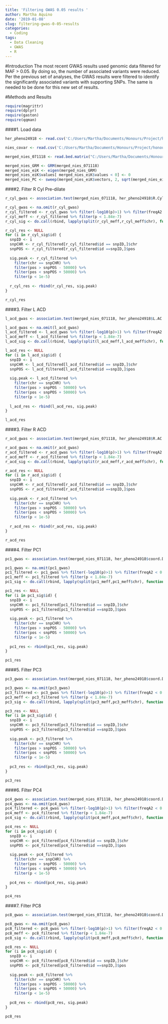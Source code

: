 ```yaml
---
title: 'Filtering GWAS 0.05 results '
author: Martha Aquino
date: '2019-01-08'
slug: filtering-gwas-0-05-results
categories:
  - Coding
tags:
  - Data Cleaning
  - GWAS
  - R
---
```


#Introduction
The most recent GWAS results used genomic data filtered for MAF > 0.05. By doing so, the number of associated variants were reduced. Per the previous set of analyses, the GWAS results were filtered to identify the significantly associated variants with supporting SNPs. The same is needed to be done for this new set of results. 

#Methods and Results 

```r
require(magrittr)
require(dplyr)
require(gaston)
require(qqman)
```

####1. Load data 

```r
her_pheno24918 <- read.csv('C:/Users/Martha/Documents/Honours/Project/honours.project/Data/nies_heritable_pheno240918.csv') #phenotypic data

nies_covar <- read.csv('C:/Users/Martha/Documents/Honours/Project/honours.project/Data/nies_covar.csv') #covariates

merged_nies_071118 <- read.bed.matrix("C:/Users/Martha/Documents/Honours/Project/honours.project/Data/merged_nies/merged_nies_geno071118.bed") #genomic data
```

```r
merged_nies_GRM <- GRM(merged_nies_071118)
merged_nies_eiK <- eigen(merged_nies_GRM)
merged_nies_eiK$values[ merged_nies_eiK$values < 0] <- 0
merged_nies_PC <- sweep(merged_nies_eiK$vectors, 2, sqrt(merged_nies_eiK$values), "*") #PCs = 2
```

####2. Filter R Cyl Pre-dilate
```r
r_cyl_gwas <- association.test(merged_nies_071118, her_pheno24918$R.Cyl..pre.dilate., X = nies_covar, method="lmm", test = "lrt", response = "quantitative", K = merged_nies_GRM, eigenK = merged_nies_eiK, p = 2)

r_cyl_gwas <- na.omit(r_cyl_gwas)
r_cyl_filtered <- r_cyl_gwas %>% filter(-log10(p)>1) %>% filter(freqA2 < 0.99)
r_cyl_meff <- r_cyl_filtered %>% filter(p < 1.84e-7)
r_cyl_sig <- do.call(rbind, lapply(split(r_cyl_meff,r_cyl_meff$chr), function(x) {return(x[which.min(x$p),])}))

r_cyl_res <- NULL
for (i in r_cyl_sig$id) {
  snpID <- i
  snpCHR <- r_cyl_filtered[r_cyl_filtered$id == snpID,]$chr
  snpPOS <- r_cyl_filtered[r_cyl_filtered$id ==snpID,]$pos
  
  sig.peak <- r_cyl_filtered %>%
    filter(chr == snpCHR) %>%
    filter(pos > snpPOS - 50000) %>%
    filter(pos < snpPOS + 50000) %>%
    filter(p < 1e-5)
  
  r_cyl_res <- rbind(r_cyl_res, sig.peak)
}

r_cyl_res
```

####3. Filter L ACD 
```r
l_acd_gwas <- association.test(merged_nies_071118, her_pheno24918$L.AC.Depth, X = nies_covar, method="lmm", test = "lrt", response = "quantitative", K = merged_nies_GRM, eigenK = merged_nies_eiK, p = 2)

l_acd_gwas <- na.omit(l_acd_gwas)
l_acd_filtered <- l_acd_gwas %>% filter(-log10(p)>1) %>% filter(freqA2 < 0.99)
l_acd_meff <- l_acd_filtered %>% filter(p < 1.84e-7)
l_acd_sig <- do.call(rbind, lapply(split(l_acd_meff,l_acd_meff$chr), function(x) {return(x[which.min(x$p),])}))

l_acd_res <- NULL
for (i in l_acd_sig$id) {
  snpID <- i
  snpCHR <- l_acd_filtered[l_acd_filtered$id == snpID,]$chr
  snpPOS <- l_acd_filtered[l_acd_filtered$id ==snpID,]$pos
  
  sig.peak <- l_acd_filtered %>%
    filter(chr == snpCHR) %>%
    filter(pos > snpPOS - 50000) %>%
    filter(pos < snpPOS + 50000) %>%
    filter(p < 1e-5)
  
  l_acd_res <- rbind(l_acd_res, sig.peak)
}

l_acd_res
```

####3. Filter R ACD
```r
r_acd_gwas <- association.test(merged_nies_071118, her_pheno24918$R.AC.Depth, X = nies_covar, method="lmm", test = "lrt", response = "quantitative", K = merged_nies_GRM, eigenK = merged_nies_eiK, p = 2)

r_acd_gwas <- na.omit(r_acd_gwas)
r_acd_filtered <- r_acd_gwas %>% filter(-log10(p)>1) %>% filter(freqA2 < 0.99)
r_acd_meff <- r_acd_filtered %>% filter(p < 1.84e-7)
r_acd_sig <- do.call(rbind, lapply(split(r_acd_meff,r_acd_meff$chr), function(x) {return(x[which.min(x$p),])}))

r_acd_res <- NULL
for (i in r_acd_sig$id) {
  snpID <- i
  snpCHR <- r_acd_filtered[r_acd_filtered$id == snpID,]$chr
  snpPOS <- r_acd_filtered[r_acd_filtered$id ==snpID,]$pos
  
  sig.peak <- r_acd_filtered %>%
    filter(chr == snpCHR) %>%
    filter(pos > snpPOS - 50000) %>%
    filter(pos < snpPOS + 50000) %>%
    filter(p < 1e-5)
  
  r_acd_res <- rbind(r_acd_res, sig.peak)
}

r_acd_res
```


####4. Filter PC1
```r
pc1_gwas <- association.test(merged_nies_071118, her_pheno24918$coord.Dim.1, X = nies_covar, method="lmm", test = "lrt", response = "quantitative", K = merged_nies_GRM, eigenK = merged_nies_eiK, p = 2)

pc1_gwas <- na.omit(pc1_gwas)
pc1_filtered <- pc1_gwas %>% filter(-log10(p)>1) %>% filter(freqA2 < 0.99)
pc1_meff <- pc1_filtered %>% filter(p < 1.84e-7)
pc1_sig <- do.call(rbind, lapply(split(pc1_meff,pc1_meff$chr), function(x) {return(x[which.min(x$p),])}))

pc1_res <- NULL
for (i in pc1_sig$id) {
  snpID <- i
  snpCHR <- pc1_filtered[pc1_filtered$id == snpID,]$chr
  snpPOS <- pc1_filtered[pc1_filtered$id ==snpID,]$pos
  
  sig.peak <- pc1_filtered %>%
    filter(chr == snpCHR) %>%
    filter(pos > snpPOS - 50000) %>%
    filter(pos < snpPOS + 50000) %>%
    filter(p < 1e-5)
  
  pc1_res <- rbind(pc1_res, sig.peak)
}

pc1_res
```

####5. Filter PC3
```r
pc3_gwas <- association.test(merged_nies_071118, her_pheno24918$coord.Dim.3, X = nies_covar, method="lmm", test = "lrt", response = "quantitative", K = merged_nies_GRM, eigenK = merged_nies_eiK, p = 2)

pc3_gwas <- na.omit(pc3_gwas)
pc3_filtered <- pc3_gwas %>% filter(-log10(p)>1) %>% filter(freqA2 < 0.99)
pc3_meff <- pc3_filtered %>% filter(p < 1.84e-7)
pc3_sig <- do.call(rbind, lapply(split(pc3_meff,pc3_meff$chr), function(x) {return(x[which.min(x$p),])}))

pc3_res <- NULL
for (i in pc3_sig$id) {
  snpID <- i
  snpCHR <- pc3_filtered[pc3_filtered$id == snpID,]$chr
  snpPOS <- pc3_filtered[pc3_filtered$id ==snpID,]$pos
  
  sig.peak <- pc3_filtered %>%
    filter(chr == snpCHR) %>%
    filter(pos > snpPOS - 50000) %>%
    filter(pos < snpPOS + 50000) %>%
    filter(p < 1e-5)
  
  pc3_res <- rbind(pc3_res, sig.peak)
}

pc3_res
```

####6. Filter PC4
```r
pc4_gwas <- association.test(merged_nies_071118, her_pheno24918$coord.Dim.4, X = nies_covar, method="lmm", test = "lrt", response = "quantitative", K = merged_nies_GRM, eigenK = merged_nies_eiK, p = 2)
pc4_gwas <- na.omit(pc4_gwas)
pc4_filtered <- pc4_gwas %>% filter(-log10(p)>1) %>% filter(freqA2 < 0.99)
pc4_meff <- pc4_filtered %>% filter(p < 1.84e-7)
pc4_sig <- do.call(rbind, lapply(split(pc4_meff,pc4_meff$chr), function(x) {return(x[which.min(x$p),])}))

pc4_res <- NULL
for (i in pc4_sig$id) {
  snpID <- i
  snpCHR <- pc4_filtered[pc4_filtered$id == snpID,]$chr
  snpPOS <- pc4_filtered[pc4_filtered$id ==snpID,]$pos
  
  sig.peak <- pc4_filtered %>%
    filter(chr == snpCHR) %>%
    filter(pos > snpPOS - 50000) %>%
    filter(pos < snpPOS + 50000) %>%
    filter(p < 1e-5)
  
  pc4_res <- rbind(pc4_res, sig.peak)
}

pc4_res
```

####7. Filter PC8
```r
pc8_gwas <- association.test(merged_nies_071118, her_pheno24918$coord.Dim.8, X = nies_covar, method="lmm", test = "lrt", response = "quantitative", K = merged_nies_GRM, eigenK = merged_nies_eiK, p = 2)

pc8_gwas <- na.omit(pc8_gwas)
pc8_filtered <- pc8_gwas %>% filter(-log10(p)>1) %>% filter(freqA2 < 0.99)
pc8_meff <- pc8_filtered %>% filter(p < 1.84e-7)
pc8_sig <- do.call(rbind, lapply(split(pc8_meff,pc8_meff$chr), function(x) {return(x[which.min(x$p),])}))

pc8_res <- NULL
for (i in pc8_sig$id) {
  snpID <- i
  snpCHR <- pc8_filtered[pc8_filtered$id == snpID,]$chr
  snpPOS <- pc8_filtered[pc8_filtered$id ==snpID,]$pos
  
  sig.peak <- pc8_filtered %>%
    filter(chr == snpCHR) %>%
    filter(pos > snpPOS - 50000) %>%
    filter(pos < snpPOS + 50000) %>%
    filter(p < 1e-5)
  
  pc8_res <- rbind(pc8_res, sig.peak)
}

pc8_res
```

